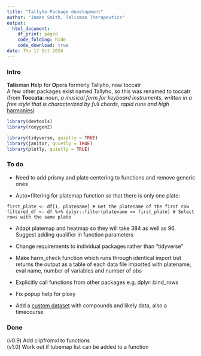 ```yaml
---
title: "Tallyho Package development"
author: "James Smith, Talisman Therapeutics" 
output: 
  html_document: 
    df_print: paged 
    code_folding: hide 
    code_download: true 
date: Thu 17 Oct 2024
---
```


### Intro

**Tali**sman **H**elp for **O**pera formerly Tallyho, now toccatr\
A few other packages exist named Tallyho, so this was renamed to toccatr (from **Toccata**: noun, *a musical form for keyboard instruments*, *written in a free style that is characterized by full chords*, *rapid runs and high* [harmonies](https://www.revvity.com/hk-en/product/harmony-5-2-office-revvity-hh17000019))

```r
library(devtools)
library(roxygen2)

library(tidyverse, quietly = TRUE) 
library(janitor, quietly = TRUE) 
library(plotly, quietly = TRUE)


```

### To do

-   Need to add prismy and plate centering to functions and remove generic ones

-   Auto=filtering for platemap function so that there is only one plate: 

`first_plate <- df[1, platename] # Get the platename of the first row`
`filtered_df <- df %>% dplyr::filter(platename == first_plate) # Select rows with the same plate`

-   Adapt platemap and heatmap so they will take 384 as well as 96. Suggest adding qualifier in function parameters  

-   Change requirements to individual packages rather than "tidyverse"  

-   Make harm_check function which runs through identical import but returns the output as a table of each data file imported with platename, eval name, number of variables and number of obs  

-   Explicitly call functions from other packages e.g. dplyr::bind_rows  

-   Fix popup help for ploxy  

-   Add a [custom dataset](https://www.r-bloggers.com/2024/10/beyond-functions-how-to-enrich-an-r-package-with-data/) with compounds and likely data, also a timecourse  


### Done

(v0.9) Add clipfromxl to functions\
(v1.0) Work out if tubemap list can be added to a function
